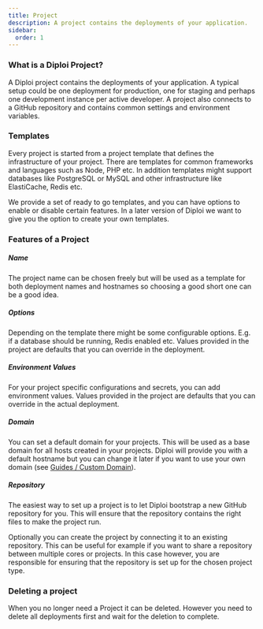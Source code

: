 ```yaml
---
title: Project
description: A project contains the deployments of your application.
sidebar:
  order: 1
---
```


### What is a Diploi Project?

A Diploi project contains the deployments of your application. A typical
setup could be one deployment for production, one for staging and perhaps
one development instance per active developer. A project also connects to
a GitHub repository and contains common settings and environment variables.

### Templates

Every project is started from a project template that defines the
infrastructure of your project. There are templates for common
frameworks and languages such as Node, PHP etc. In addition templates
might support databases like PostgreSQL or MySQL and other infrastructure
like ElastiCache, Redis etc.

We provide a set of ready to go templates, and you can have options to enable or
disable certain features.
In a later version of Diploi we want to give you the
option to create your own templates.

### Features of a Project

##### Name

The project name can be chosen freely but will be used as a template for both deployment
names and hostnames so choosing a good short one can be a good idea.

##### Options

Depending on the template there might be some configurable options. E.g. if a database
should be running, Redis enabled etc. Values provided in the project are defaults that
you can override in the deployment.

##### Environment Values

For your project specific configurations and secrets, you can add environment values.
Values provided in the project are defaults that you can override in the actual
deployment.

##### Domain

You can set a default domain for your projects. This will be used as a base domain for all
hosts created in your projects. Diploi will provide you with a default hostname but you
can change it later if you want to use your own domain
(see [Guides / Custom Domain](/guides/custom-domain/)).

##### Repository

The easiest way to set up a project is to let Diploi bootstrap a new GitHub repository for
you. This will ensure that the repository contains the right files to make the project run.

Optionally you can create the project by connecting it to an existing repository. This can be
useful for example if you want to share a repository between multiple cores or projects.
In this case however, you are responsible for ensuring that the repository is set up for the
chosen project type.

### Deleting a project

When you no longer need a Project it can be deleted. However you need to delete all deployments
first and wait for the deletion to complete.
